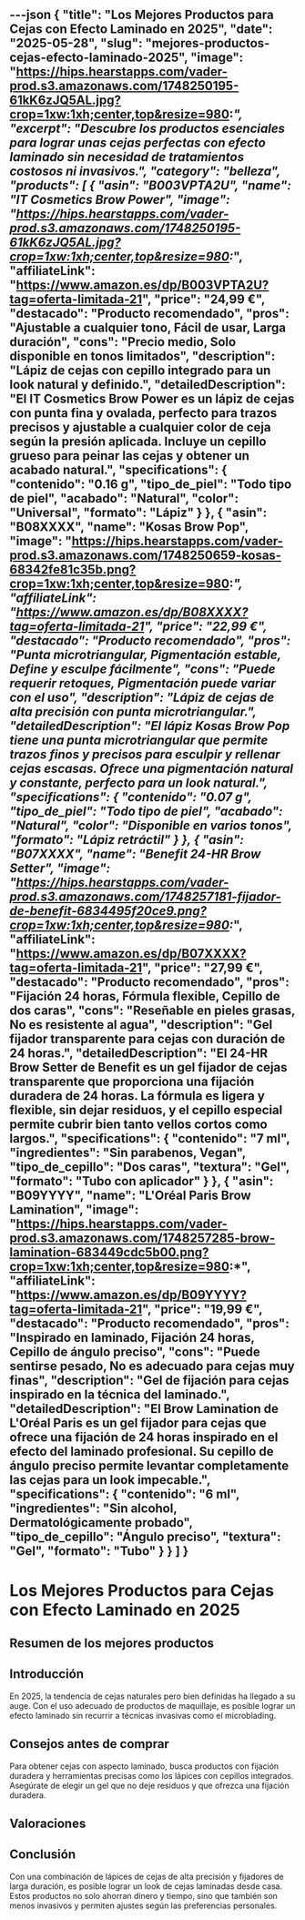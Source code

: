 ---json
{
  "title": "Los Mejores Productos para Cejas con Efecto Laminado en 2025",
  "date": "2025-05-28",
  "slug": "mejores-productos-cejas-efecto-laminado-2025",
  "image": "https://hips.hearstapps.com/vader-prod.s3.amazonaws.com/1748250195-61kK6zJQ5AL.jpg?crop=1xw:1xh;center,top&resize=980:*",
  "excerpt": "Descubre los productos esenciales para lograr unas cejas perfectas con efecto laminado sin necesidad de tratamientos costosos ni invasivos.",
  "category": "belleza",
  "products": [
    {
      "asin": "B003VPTA2U",
      "name": "IT Cosmetics Brow Power",
      "image": "https://hips.hearstapps.com/vader-prod.s3.amazonaws.com/1748250195-61kK6zJQ5AL.jpg?crop=1xw:1xh;center,top&resize=980:*",
      "affiliateLink": "https://www.amazon.es/dp/B003VPTA2U?tag=oferta-limitada-21",
      "price": "24,99 €",
      "destacado": "Producto recomendado",
      "pros": "Ajustable a cualquier tono, Fácil de usar, Larga duración",
      "cons": "Precio medio, Solo disponible en tonos limitados",
      "description": "Lápiz de cejas con cepillo integrado para un look natural y definido.",
      "detailedDescription": "El IT Cosmetics Brow Power es un lápiz de cejas con punta fina y ovalada, perfecto para trazos precisos y ajustable a cualquier color de ceja según la presión aplicada. Incluye un cepillo grueso para peinar las cejas y obtener un acabado natural.",
      "specifications": {
        "contenido": "0.16 g",
        "tipo_de_piel": "Todo tipo de piel",
        "acabado": "Natural",
        "color": "Universal",
        "formato": "Lápiz"
      }
    },
    {
      "asin": "B08XXXX",
      "name": "Kosas Brow Pop",
      "image": "https://hips.hearstapps.com/vader-prod.s3.amazonaws.com/1748250659-kosas-68342fe81c35b.png?crop=1xw:1xh;center,top&resize=980:*",
      "affiliateLink": "https://www.amazon.es/dp/B08XXXX?tag=oferta-limitada-21",
      "price": "22,99 €",
      "destacado": "Producto recomendado",
      "pros": "Punta microtriangular, Pigmentación estable, Define y esculpe fácilmente",
      "cons": "Puede requerir retoques, Pigmentación puede variar con el uso",
      "description": "Lápiz de cejas de alta precisión con punta microtriangular.",
      "detailedDescription": "El lápiz Kosas Brow Pop tiene una punta microtriangular que permite trazos finos y precisos para esculpir y rellenar cejas escasas. Ofrece una pigmentación natural y constante, perfecto para un look natural.",
      "specifications": {
        "contenido": "0.07 g",
        "tipo_de_piel": "Todo tipo de piel",
        "acabado": "Natural",
        "color": "Disponible en varios tonos",
        "formato": "Lápiz retráctil"
      }
    },
    {
      "asin": "B07XXXX",
      "name": "Benefit 24-HR Brow Setter",
      "image": "https://hips.hearstapps.com/vader-prod.s3.amazonaws.com/1748257181-fijador-de-benefit-6834495f20ce9.png?crop=1xw:1xh;center,top&resize=980:*",
      "affiliateLink": "https://www.amazon.es/dp/B07XXXX?tag=oferta-limitada-21",
      "price": "27,99 €",
      "destacado": "Producto recomendado",
      "pros": "Fijación 24 horas, Fórmula flexible, Cepillo de dos caras",
      "cons": "Reseñable en pieles grasas, No es resistente al agua",
      "description": "Gel fijador transparente para cejas con duración de 24 horas.",
      "detailedDescription": "El 24-HR Brow Setter de Benefit es un gel fijador de cejas transparente que proporciona una fijación duradera de 24 horas. La fórmula es ligera y flexible, sin dejar residuos, y el cepillo especial permite cubrir bien tanto vellos cortos como largos.",
      "specifications": {
        "contenido": "7 ml",
        "ingredientes": "Sin parabenos, Vegan",
        "tipo_de_cepillo": "Dos caras",
        "textura": "Gel",
        "formato": "Tubo con aplicador"
      }
    },
    {
      "asin": "B09YYYY",
      "name": "L'Oréal Paris Brow Lamination",
      "image": "https://hips.hearstapps.com/vader-prod.s3.amazonaws.com/1748257285-brow-lamination-683449cdc5b00.png?crop=1xw:1xh;center,top&resize=980:*",
      "affiliateLink": "https://www.amazon.es/dp/B09YYYY?tag=oferta-limitada-21",
      "price": "19,99 €",
      "destacado": "Producto recomendado",
      "pros": "Inspirado en laminado, Fijación 24 horas, Cepillo de ángulo preciso",
      "cons": "Puede sentirse pesado, No es adecuado para cejas muy finas",
      "description": "Gel de fijación para cejas inspirado en la técnica del laminado.",
      "detailedDescription": "El Brow Lamination de L'Oréal Paris es un gel fijador para cejas que ofrece una fijación de 24 horas inspirado en el efecto del laminado profesional. Su cepillo de ángulo preciso permite levantar completamente las cejas para un look impecable.",
      "specifications": {
        "contenido": "6 ml",
        "ingredientes": "Sin alcohol, Dermatológicamente probado",
        "tipo_de_cepillo": "Ángulo preciso",
        "textura": "Gel",
        "formato": "Tubo"
      }
    }
  ]
}
---


# Los Mejores Productos para Cejas con Efecto Laminado en 2025

## Resumen de los mejores productos

<ProductRankingTable products={products} />

## Introducción

En 2025, la tendencia de cejas naturales pero bien definidas ha llegado a su auge. Con el uso adecuado de productos de maquillaje, es posible lograr un efecto laminado sin recurrir a técnicas invasivas como el microblading.

## Consejos antes de comprar

Para obtener cejas con aspecto laminado, busca productos con fijación duradera y herramientas precisas como los lápices con cepillos integrados. Asegúrate de elegir un gel que no deje residuos y que ofrezca una fijación duradera.

## Valoraciones

<ProductDetailCard product={products[0]} />

<ProductDetailCard product={products[1]} />

<ProductDetailCard product={products[2]} />

<ProductDetailCard product={products[3]} />

## Conclusión

Con una combinación de lápices de cejas de alta precisión y fijadores de larga duración, es posible lograr un look de cejas laminadas desde casa. Estos productos no solo ahorran dinero y tiempo, sino que también son menos invasivos y permiten ajustes según las preferencias personales.
